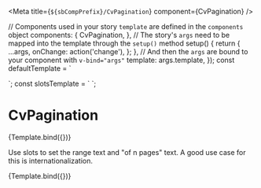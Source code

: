 
<Meta title={`${sbCompPrefix}/CvPagination`} component={CvPagination} />

  // Components used in your story `template` are defined in the `components` object
  components: {
    CvPagination,
  },
  // The story's `args` need to be mapped into the template through the `setup()` method
  setup() {
    return {
      ...args,
      onChange: action('change'),
    };
  },
  // And then the `args` are bound to your component with `v-bind="args"`
  template: args.template,
});
const defaultTemplate = `
<div class="carbon-theme--white">
  <cv-pagination
    @change="onChange"
    :backward-text="backwardText"
    :forward-text="forwardText"
    :page-number-label="pageNumberLabel"
    :page-sizes-label="pageSizesLabel"
    :number-of-items="numberOfItems"
    :actual-items-on-page="actualItemsOnPage"
    :page="page"
    :page-sizes="pageSizes"
    :backwards-button-disabled="backwardsButtonDisabled"
    :forwards-button-disabled="forwardsButtonDisabled">
  </cv-pagination>
</div>
`;
const slotsTemplate = `
<cv-pagination
  @change="onChange"
  :backward-text="backwardText"
  :forward-text="forwardText"
  :page-number-label="pageNumberLabel"
  :page-sizes-label="pageSizesLabel"
  :number-of-items="numberOfItems"
  :actual-items-on-page="actualItemsOnPage"
  :page="page"
  :page-sizes="pageSizes"
  :backwards-button-disabled="backwardsButtonDisabled"
  :forwards-button-disabled="forwardsButtonDisabled">
  <template v-slot:range-text="{scope}">
    <span v-if="locale === 'en'">From {{scope.start}} to {{scope.end}} out of {{scope.items}}</span>
    <span v-else>Del {{scope.start}} al {{scope.end}} de {{scope.items}}</span>
  </template>
  <template v-slot:of-n-pages="{scope}">
    <span v-if="locale === 'en'"> out of {{scope.pages}} pages</span>
    <span v-else> von {{scope.pages}} Seiten</span>
</template>
  </cv-pagination>
`;

# CvPagination

<Canvas>
  <Story
    name="Default"
    parameters={{
      controls: {
        exclude: [
          'default',
          'template',
          'data',
          'range-text',
          'change',
          'of-n-pages',
        ],
      },
      docs: { source: { code: defaultTemplate } },
    }}
    args={{
      data: {},
      template: defaultTemplate,
      backwardText: 'Previous page',
      forwardText: 'Next page',
      pageNumberLabel: 'Page number',
      pageSizesLabel: 'Items per page:',
      numberOfItems: 103,
      page: 2,
      pageSizes: [
        10,
        {
          value: 20,
          selected: true,
        },
        30,
        40,
        50,
      ],
      backwardsButtonDisabled: false,
      forwardsButtonDisabled: false,
      actualItemsOnPage: Infinity,
    }}
    argTypes={{
    }}
  >
    {Template.bind({})}
  </Story>
</Canvas>


Use slots to set the range text and "of n pages" text. A good use case for this is internationalization.

<Canvas>
  <Story
    name="Slots"
    parameters={{
      controls: {
        exclude: [
          'default',
          'template',
          'data',
          'change',
          'of-n-pages',
        ],
      },
      docs: { source: { code: slotsTemplate } },
    }}
    args={{
      data: {},
      template: slotsTemplate,
      backwardText: 'Previous page',
      forwardText: 'Next page',
      pageNumberLabel: 'Page number',
      pageSizesLabel: 'Items per page:',
      numberOfItems: 103,
      page: 2,
      pageSizes: [
        10,
        {
          value: 20,
          selected: true,
        },
        30,
        40,
        50,
      ],
      backwardsButtonDisabled: false,
      forwardsButtonDisabled: false,
      actualItemsOnPage: Infinity,
      locale: 'en'
    }}
    argTypes={{
    }}
  >
    {Template.bind({})}
  </Story>
</Canvas>

